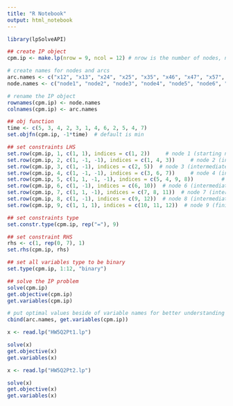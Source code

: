 ---
title: "R Notebook"
output: html_notebook
---

```{r}

library(lpSolveAPI)

## create IP object
cpm.ip <- make.lp(nrow = 9, ncol = 12) # nrow is the number of nodes, ncol is the numnber of arcs

# create names for nodes and arcs
arc.names <- c("x12", "x13", "x24", "x25", "x35", "x46", "x47", "x57", "x58", "x69", "x79", "x89")
node.names <- c("node1", "node2", "node3", "node4", "node5", "node6", "node7", "node8", "node9")

# rename the IP object
rownames(cpm.ip) <- node.names
colnames(cpm.ip) <- arc.names

## obj function
time <- c(5, 3, 4, 2, 3, 1, 4, 6, 2, 5, 4, 7)
set.objfn(cpm.ip, -1*time)  # default is min

## set constraints LHS
set.row(cpm.ip, 1, c(1, 1), indices = c(1, 2))     # node 1 (starting node)
set.row(cpm.ip, 2, c(1, -1, -1), indices = c(1, 4, 3))     # node 2 (intermediate node)
set.row(cpm.ip, 3, c(1, -1), indices = c(2, 5))  # node 3 (intermediate node)
set.row(cpm.ip, 4, c(1, -1, -1), indices = c(3, 6, 7))     # node 4 (intermediate node)
set.row(cpm.ip, 5, c(1, 1, -1, -1), indices = c(5, 4, 9, 8))         # node 5 (intermediate node)
set.row(cpm.ip, 6, c(1, -1), indices = c(6, 10))  # node 6 (intermediate node)
set.row(cpm.ip, 7, c(1, 1, -1), indices = c(7, 8, 11))  # node 7 (intermediate node)
set.row(cpm.ip, 8, c(1, -1), indices = c(9, 12))  # node 8 (intermediate node)
set.row(cpm.ip, 9, c(1, 1, 1), indices = c(10, 11, 12))  # node 9 (finish node)

## set constraints type
set.constr.type(cpm.ip, rep("="), 9)

## set constraint RHS
rhs <- c(1, rep(0, 7), 1)
set.rhs(cpm.ip, rhs)

## set all variables type to be binary
set.type(cpm.ip, 1:12, "binary")

## solve the IP problem
solve(cpm.ip)
get.objective(cpm.ip)
get.variables(cpm.ip)

# put optimal values beside of variable names for better understanding of th results
cbind(arc.names, get.variables(cpm.ip))

```

```{r}

x <- read.lp("HW5Q2Pt1.lp")

solve(x)
get.objective(x)
get.variables(x)

```

```{r}

x <- read.lp("HW5Q2Pt2.lp")

solve(x)
get.objective(x)
get.variables(x)

```

